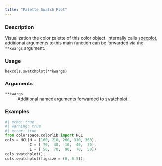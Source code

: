 ```yaml
---
title: "Palette Swatch Plot"
---
```


### Description

Visualization the color palette of this color object.
Internally calls [specplot](colorspace.specplot.specplot.qmd),
additional arguments to this main function can be forwarded via the
`**kwargs` argument.

### Usage

<pre><code class='language-python'>hexcols.swatchplot(**kwargs)</code></pre>

### Arguments

<dl class="pyp-list param-list">
  <dt style = "white-space: nowrap; font-family: monospace; vertical-align: top">
   <code id="colorspace.colorlib.hexcols.swatchplot:**kwargs">**kwargs</code>
  </dt>
 <dd>Additional named arguments forwarded to
[swatchplot](colorspace.swatchplot.swatchplot.qmd).</dd>
</dl>

### Examples

```python
#| echo: true
#| warning: true
#| error: true
from colorspace.colorlib import HCL
cols = HCL(H = [160, 210, 260, 310, 360],
           C = [ 70,  40,  10,  40,  70],
           L = [ 50,  70,  90,  70,  50])
cols.swatchplot();
cols.swatchplot(figsize = (6, 0.5));
```



